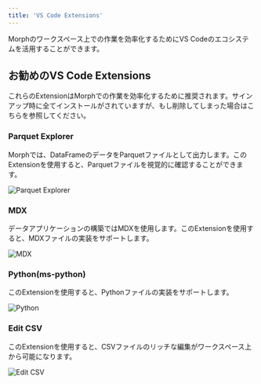 ```yaml
---
title: 'VS Code Extensions'
---
```


Morphのワークスペース上での作業を効率化するためにVS Codeのエコシステムを活用することができます。

## お勧めのVS Code Extensions

これらのExtensionはMorphでの作業を効率化するために推奨されます。サインアップ時に全てインストールがされていますが、もし削除してしまった場合はこちらを参照してください。

### Parquet Explorer

Morphでは、DataFrameのデータをParquetファイルとして出力します。このExtensionを使用すると、Parquetファイルを視覚的に確認することができます。

<img
  src="/assets/images/docs/vscode-extension-parquet-explorer.png"
  alt="Parquet Explorer"
/>

### MDX

データアプリケーションの構築ではMDXを使用します。このExtensionを使用すると、MDXファイルの実装をサポートします。

<img
  src="/assets/images/docs/vscode-extension-mdx.png"
  alt="MDX"
/>

### Python(ms-python)

このExtensionを使用すると、Pythonファイルの実装をサポートします。

<img
  src="/assets/images/docs/vscode-extension-python.png"
  alt="Python"
/>

### Edit CSV

このExtensionを使用すると、CSVファイルのリッチな編集がワークスペース上から可能になります。

<img
  src="/assets/images/docs/vscode-extension-edit-csv.png"
  alt="Edit CSV"
/>
